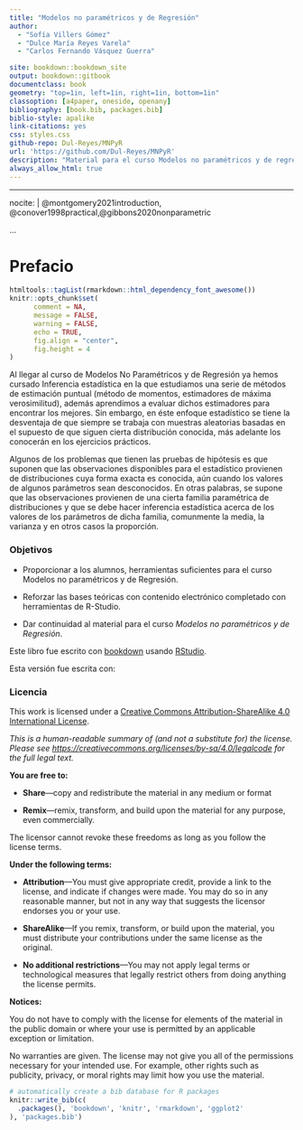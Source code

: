 --- 
title: "Modelos no paramétricos y de Regresión"
author:
  - "Sofía Villers Gómez"
  - "Dulce María Reyes Varela"
  - "Carlos Fernando Vásquez Guerra"

site: bookdown::bookdown_site
output: bookdown::gitbook
documentclass: book
geometry: "top=1in, left=1in, right=1in, bottom=1in"
classoption: [a4paper, oneside, openany]
bibliography: [book.bib, packages.bib]
biblio-style: apalike
link-citations: yes
css: styles.css
github-repo: Dul-Reyes/MNPyR
url: 'https://github.com/Dul-Reyes/MNPyR'
description: "Material para el curso Modelos no paramétricos y de regresión 2021-2 en la Facultad de Ciencias, Universidad Nacional Autónoma de México"
always_allow_html: true
---
---
nocite: | 
 @montgomery2021introduction, @conover1998practical,@gibbons2020nonparametric
 
...

# Prefacio {-}

```{r include = FALSE}
htmltools::tagList(rmarkdown::html_dependency_font_awesome())
knitr::opts_chunk$set(
      comment = NA,
      message = FALSE, 
      warning = FALSE,
      echo = TRUE,
      fig.align = "center",
      fig.height = 4
)
```

Al llegar al curso de Modelos No Paramétricos y de Regresión ya hemos cursado Inferencia estadística en la que estudiamos una serie de métodos de estimación puntual (método de momentos, estimadores de máxima verosimilitud), además aprendimos a evaluar dichos estimadores para encontrar los mejores. Sin embargo, en éste enfoque estadístico se tiene la desventaja de que siempre se trabaja con muestras aleatorias basadas en el supuesto de que siguen cierta distribución conocida, más adelante los conocerán en los ejercicios prácticos.

Algunos de los problemas que tienen las pruebas de hipótesis es que suponen que las observaciones disponibles para el estadístico provienen de distribuciones cuya forma exacta es conocida, aún cuando los valores de algunos parámetros sean desconocidos. En otras palabras, se supone que las observaciones provienen de una cierta familia paramétrica de distribuciones y que se debe hacer inferencia estadística acerca de los valores de los parámetros de dicha familia, comunmente la media, la varianza y en otros casos la proporción.

### Objetivos {-}

+ Proporcionar a los alumnos, herramientas suficientes para el curso Modelos no paramétricos y de Regresión.

+ Reforzar las bases teóricas con contenido electrónico completado con herramientas de R-Studio.

+ Dar continuidad al material para el curso _Modelos no paramétricos y de Regresión_.



Este libro fue escrito con [bookdown](http://bookdown.org/) usando [RStudio](http://www.rstudio.com/ide/).

Esta versión fue escrita con:


### Licencia {-}

This work is licensed under a [Creative Commons Attribution-ShareAlike 4.0 International License](https://creativecommons.org/licenses/by-sa/4.0/).

<center>
<i class="fab fa-creative-commons fa-2x"></i><i class="fab fa-creative-commons-by fa-2x"></i><i class="fab fa-creative-commons-sa fa-2x"></i>
</center>

*This is a human-readable summary of (and not a substitute for) the license.
Please see <https://creativecommons.org/licenses/by-sa/4.0/legalcode> for the full legal text.*

**You are free to:**

- **Share**---copy and redistribute the material in any medium or
  format

- **Remix**---remix, transform, and build upon the material for any
  purpose, even commercially.

The licensor cannot revoke these freedoms as long as you follow the
license terms.

**Under the following terms:**

- **Attribution**---You must give appropriate credit, provide a link
  to the license, and indicate if changes were made. You may do so in
  any reasonable manner, but not in any way that suggests the licensor
  endorses you or your use.
  
- **ShareAlike**---If you remix, transform, or build upon the material, you must distribute your contributions under the same license as the original. 

- **No additional restrictions**---You may not apply legal terms or
  technological measures that legally restrict others from doing
  anything the license permits.

**Notices:**

You do not have to comply with the license for elements of the
material in the public domain or where your use is permitted by an
applicable exception or limitation.

No warranties are given. The license may not give you all of the
permissions necessary for your intended use. For example, other rights
such as publicity, privacy, or moral rights may limit how you use the
material.

```{r include = FALSE}
# automatically create a bib database for R packages
knitr::write_bib(c(
  .packages(), 'bookdown', 'knitr', 'rmarkdown', 'ggplot2'
), 'packages.bib')
```
